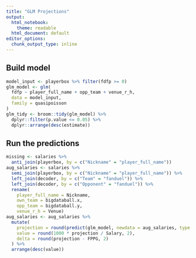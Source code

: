 ```yaml
---
title: "GLM Projections"
output:
  html_notebook: 
    theme: readable
  html_document: default
editor_options: 
  chunk_output_type: inline
---
```


## Build model
```r
model_input <- playerbox %>% filter(fdfp >= 0)
glm_model <- glm(
  fdfp ~ player_full_name + opp_team + venue_r_h,
  data = model_input,
  family = quasipoisson
)
glm_tidy <- broom::tidy(glm_model) %>% 
  dplyr::filter(p.value <= 0.05) %>%
  dplyr::arrange(desc(estimate))
```

## Run the predictions
```r
missing <- salaries %>% 
  anti_join(playerbox, by = c("Nickname" = "player_full_name"))
aug_salaries <- salaries %>% 
  semi_join(playerbox, by = c("Nickname" = "player_full_name")) %>%
  left_join(decoder, by = c("Team" = "fanduel")) %>%
  left_join(decoder, by = c("Opponent" = "fanduel")) %>%
  rename(
    player_full_name = Nickname,
    own_team = bigdataball.x,
    opp_team = bigdataball.y,
    venue_r_h = Venue)
aug_salaries <- aug_salaries %>%
  mutate(
    projection = round(predict(glm_model, newdata = aug_salaries, type = "response"), 2),
    value = round(1000 * projection / Salary, 2),
    delta = round(projection - FPPG, 2)
  ) %>%
  arrange(desc(value))
```
